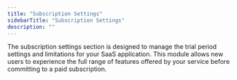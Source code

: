 ```yaml
---
title: "Subscription Settings"
sidebarTitle: "Subscription Settings"
description: ""
---
```


The subscription settings section is designed to manage the trial period settings and limitations for your SaaS application. This module allows new users to experience the full range of features offered by your service before committing to a paid subscription.